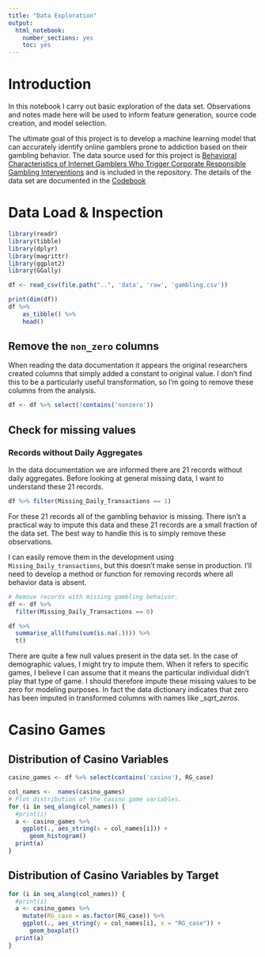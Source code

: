 ```yaml
---
title: "Data Exploration"
output: 
  html_notebook: 
    number_sections: yes
    toc: yes
---
```


# Introduction
In this notebook I carry out basic exploration of the data set. Observations and notes made here will be used to inform feature generation, source code creation, and model selection. 

The ultimate goal of this project is to develop a machine learning model that can accurately identify online gamblers prone to addiction based on their gambling behavior. The data source used for this project is [Behavioral Characteristics of Internet Gamblers Who Trigger Corporate Responsible Gambling Interventions](http://www.thetransparencyproject.org/datasets) and is included in the repository. The details of the data set are documented in the [Codebook](../references/Code Book.pdf)

# Data Load & Inspection
```r
library(readr)
library(tibble)
library(dplyr)
library(magrittr)
library(ggplot2)
library(GGally)
```

```r
df <- read_csv(file.path("..", 'data', 'raw', 'gambling.csv'))

print(dim(df))
df %>% 
    as_tibble() %>% 
    head()
```
## Remove the `non_zero` columns 

When reading the data documentation it appears the original researchers created columns that simply added a constant to original value. I don't find this to be a particularly useful transformation, so I'm going to remove these columns from the analysis. 
```r
df <- df %>% select(!contains('nonzero'))
```

## Check for missing values

### Records without Daily Aggregates 
In the data documentation we are informed there are 21 records without daily aggregates. Before looking at general missing data, I want to understand these 21 records. 
```r
df %>% filter(Missing_Daily_Transactions == 1)
```
For these 21 records all of the gambling behavior is missing. There isn't a practical way to impute this data and these 21 records are a small fraction of the data set. The best way to handle this is to simply remove these observations.

I can easily remove them in the development using `Missing_Daily_transactions`, but this doesn't make sense in production.  I'll need to develop a method or function for removing records where all behavior data is absent. 

```r
# Remove records with missing gambling behaivor. 
df <- df %>% 
  filter(Missing_Daily_Transactions == 0)

df %>% 
  summarise_all(funs(sum(is.na(.)))) %>% 
  t()
```
There are quite a few null values present in the data set. In the case of demographic values, I might try to impute them. When it refers to specific games, I believe I can assume that it means the particular individual didn't play that type of game.  I should therefore impute these missing values to be zero for modeling purposes. In fact the data dictionary indicates that zero has been imputed in transformed columns with names like *\_sqrt_zeros*. 



# Casino Games

## Distribution of Casino Variables
```r
casino_games <- df %>% select(contains('casino'), RG_case) 

col_names <-  names(casino_games)
# Plot distribution of the casino game variables. 
for (i in seq_along(col_names)) {
  #print(i)
  a <- casino_games %>% 
    ggplot(., aes_string(x = col_names[i])) + 
      geom_histogram() 
  print(a)
}
```

## Distribution of Casino Variables by Target
```r
for (i in seq_along(col_names)) {
  #print(i)
  a <- casino_games %>% 
    mutate(RG_case = as.factor(RG_case)) %>% 
    ggplot(., aes_string(y = col_names[i], x = "RG_case")) + 
      geom_boxplot() 
  print(a)
}
```


